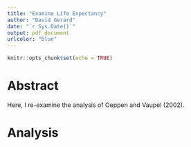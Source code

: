 ```yaml
---
title: "Examine Life Expectancy"
author: "David Gerard"
date: "`r Sys.Date()`"
output: pdf_document
urlcolor: "blue"
---
```


```r
knitr::opts_chunk$set(echo = TRUE)
```

# Abstract

Here, I re-examine the analysis of Oeppen and Vaupel (2002).

# Analysis
